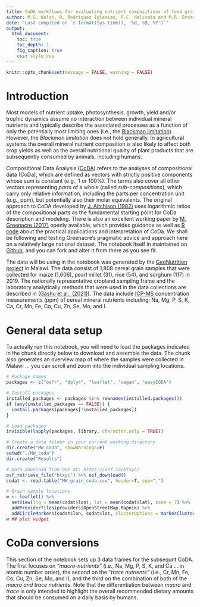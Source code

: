 ```yaml
---
title: CoDA workflows for evaluating nutrient compositions of food grains
author: M.G. Walsh, R. Rodríguez Iglesias, P.C. Nalivata and M.R. Broadley
date: "Last compiled on `r format(Sys.time(), '%d, %B, %Y')`"
output:
  html_document:
    toc: true
    toc_depth: 1
    fig_caption: true
    css: style.css
---
```


```r
knitr::opts_chunk$set(message = FALSE, warning = FALSE)
```

# Introduction

Most models of nutrient uptake, photosynthesis, growth, yield and/or trophic dynamics assume no interaction between individual mineral nutrients and typically describe the associated processes as a function of only the potentially most limiting ones (i.e., the [Blackman limitation](https://www.biologydiscussion.com/photosynthesis/blackmans-law-of-limiting-factors-and-his-criticism-photosynthesis/23006)). However, the *Blackman limitation* does not hold generally. In agricultural systems the overall mineral nutrient composition is also likely to affect both crop yields as well as the overall nutritional quality of plant products that are subsequently consumed by animals, including humans.

Compositional Data Analysis ([CoDA](http://www.compositionaldata.com/)) refers to the analyses of compositional data (CoDa), which are defined as vectors with strictly positive components whose sum is constant (e.g., 1 or 100%). The terms also cover all other vectors representing *parts* of a whole (called *sub-compositions*), which carry only relative information, including the parts per concentration unit (e.g., ppm), but potentially also their molar equivalents. The original approach to CoDA developed by [J. Aitchison (1982)](https://rss.onlinelibrary.wiley.com/doi/10.1111/j.2517-6161.1982.tb01195.x) uses logarithmic ratios of the compositional parts as the fundamental starting point for CoDa description and modeling. There is also an excellent working paper by [M. Greenacre (2017)](https://econ-papers.upf.edu/papers/1554.pdf) openly available, which provides guidance as well as [R code](https://github.com/michaelgreenacre/CODAinPractice) about the practical applications and interpretation of CoDa. We shall be following and testing Greenacre's pragmatic advice and approach here on a relatively large national dataset. The notebook itself in maintained on [Github](), and you can fork and alter it from there as you see fit.

The data will be using in the notebook was generated by the [GeoNutrition project](http://www.geonutrition.com) in Malawi. The data consist of 1,808 cereal grain samples that were collected for maize (1,606), pearl millet (31), rice (54), and sorghum (117) in 2019. The nationally representative cropland sampling frame and the laboratory analytically methods that were used in the data collections are described in ([Gashu et al., (2021)](https://doi.org/10.1038/s41586-021-03559-3)). The data include [ICP-MS](https://en.wikipedia.org/wiki/Inductively_coupled_plasma_mass_spectrometry) concentration measurements (ppm) of cereal mineral nutrients including: Na, Mg, P, S, K, Ca, Cr, Mn, Fe, Co, Cu, Zn, Se, Mo, and I. 

# General data setup

To actually run this notebook, you will need to load the packages indicated in the chunk directly below to download and assemble the data. The chunk also generates an overview map of where the samples were collected in Malawi ... you can scroll and zoom into the individual sampling locations.

```r
# Package names
packages <- c("osfr", "dplyr", "leaflet", "vegan", "easyCODA")

# Install packages
installed_packages <- packages %in% rownames(installed.packages())
if (any(installed_packages == FALSE)) {
  install.packages(packages[!installed_packages])
}

# Load packages
invisible(lapply(packages, library, character.only = TRUE))

# Create a data folder in your current working directory
dir.create("MW_coda", showWarnings=F)
setwd("./MW_coda")
dir.create("Results")

# Data download from OSF at: https://osf.io/btxyc/
osf_retrieve_file("btxyc") %>% osf_download()
codat <- read.table("MW_grain_coda.csv", header=T, sep=",")
```

```r
# Grain sample locations
w <- leaflet() %>%
  setView(lng = mean(codat$lon), lat = mean(codat$lat), zoom = 7) %>%
  addProviderTiles(providers$OpenStreetMap.Mapnik) %>%
  addCircleMarkers(codat$lon, codat$lat, clusterOptions = markerClusterOptions())
w ## plot widget 
```

# CoDa conversions

This section of the notebook sets up 3 data frames for the subsequnt CoDA. The first focuses on *"macro-nutrients"* (i.e., Na, Mg, P, S, K, and Ca ... in atomic number order), the second on the *"trace nutrients"* (i.e., Cr, Mn, Fe, Co, Cu, Zn, Se, Mo, and I), and the third on the combination of both of the *macro and trace nutrients*. Note that the differentiation between *macro* and *trace* is only intended to highlight the overall recommended dietary amounts that should be consumed on a daily basis by humans.


